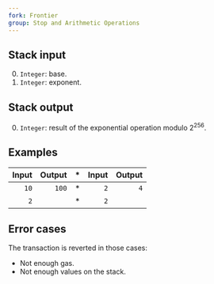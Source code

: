 ```yaml
---
fork: Frontier
group: Stop and Arithmetic Operations
---
```


## Stack input

0. `Integer`: base.
1. `Integer`: exponent.

## Stack output

0. `Integer`: result of the exponential operation modulo 2<sup>256</sup>.

## Examples

| Input | Output | * | Input | Output |
|------:|-------:|-|------:|-------:|
| `10` | `100` | * | `2` | `4` |
| `2` | | * | `2` | |

## Error cases

The transaction is reverted in those cases:
- Not enough gas.
- Not enough values on the stack.

